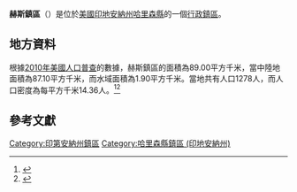 {{noteTA
|G1=USState
|G2=地名
|G3=Unit
}}
{{Infobox settlement
|official_name            = 赫斯鎮區
|native_name = Heth Township
|settlement_type          = [[行政鎮區|行政鎮區]]
|image_skyline            = Heth Township from Brandenburg.jpg
|imagesize                = 250px
|image_map                = Map highlighting Heth Township, Harrison County, Indiana.svg
|mapsize                  = 250px
|pushpin_map  =USA Indiana
|pushpin_label = 赫斯鎮區
|pushpin_label_position   = top
|pushpin_map_caption      = 赫斯鎮區在印地安納州的位置
|subdivision_type         = [[世界政區索引|國家]]
|subdivision_type1        = [[美国州份|州份]]
|subdivision_type2        = [[印地安納州行政区划|縣]]
|subdivision_name         = [[美国|美国]]
|subdivision_name1        = [[印地安納州|印地安納州]]
|subdivision_name2        = [[哈里森縣_(印地安納州)|哈里森縣]]
|elevation_ft             = 633
|elevation_m              = 193
|timezone                 = [[北美东部時區|北美东部時區]]
|area_total_km2           = 89.00
|area_land_km2            = 87.10
|area_water_km2           = 1.90
|area_total_sq_mi         = 
|area_land_sq_mi          = 
|area_water_sq_mi         = 
|population_as_of         = [[2010年美國人口普查|2010]]
|population_footnotes     = 
|population_total         = 1278
|population_density_km2   = auto
|population_density_sq_mi = auto
|utc_offset               = -5
|coordinates              = {{coord|38|03|39|N|86|10|57|W|type:city_region:US-AL_source:GNS-enwiki|display=inline,title}}
| coor_pinpoint           = 
| coordinates_footnotes   = 
|timezone_DST             = EDT
|utc_offset_DST           = -4
|postal_code_type         = [[美國郵區編號|郵區編號]]
|postal_code              = 
|area_code                = {{link-en|电话区号812|Area code 812|812}}
|blank_name = [[地名信息系统|GNIS ID]]
|blank_info = 453409
}}
'''赫斯鎮區'''（{{lang-en|Heth Township}}）是位於[[美國|美國]][[印地安納州|印地安納州]][[哈里森縣_(印地安納州)|哈里森縣]]的一個[[行政鎮區|行政鎮區]]。

== 地方資料 ==
根據[[2010年美國人口普查|2010年美國人口普查]]的數據，赫斯鎮區的面積為89.00平方千米，當中陸地面積為87.10平方千米，而水域面積為1.90平方千米。當地共有人口1278人，而人口密度為每平方千米14.36人。<ref name="GR8">{{cite web|url=http://factfinder2.census.gov|publisher=[[美国人口调查局|美国人口调查局]]|accessdate=2011-05-14|title=American FactFinder|archive-date=2013-09-11|archive-url=https://web.archive.org/web/20130911234518/http://factfinder2.census.gov/|dead-url=no}}</ref><ref>{{cite web|url=https://www.citypopulation.de/en/usa/illinois/admin/|title=USA: Illinois (Counties and Townships) - City Population|access-date=2020-07-20|archive-date=2020-04-22|archive-url=https://web.archive.org/web/20200422090607/https://www.citypopulation.de/en/usa/illinois/admin/|dead-url=no}}</ref>

== 參考文獻 ==
{{reflist}}

{{哈里森縣 (印地安納州)}}

{{DEFAULTSORT:Heth Township}}
[[Category:印第安納州鎮區|Category:印第安納州鎮區]]
[[Category:哈里森縣鎮區_(印地安納州)|Category:哈里森縣鎮區 (印地安納州)]]

{{Indiana-geo-stub}}